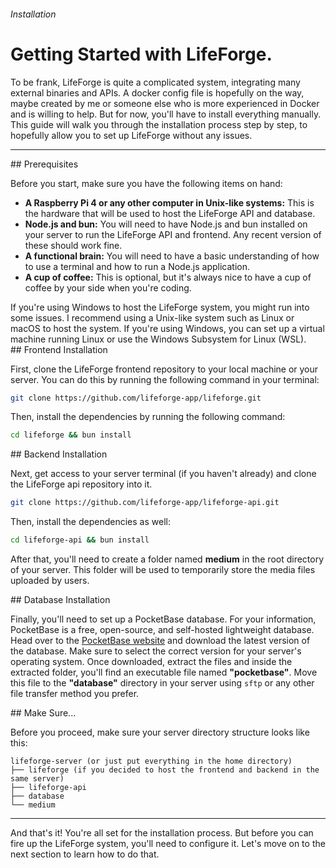 

###### Installation

# Getting Started with LifeForge.

To be frank, LifeForge is quite a complicated system, integrating many external binaries and APIs. A docker config file is hopefully on the way, maybe created by me or someone else who is more experienced in Docker and is willing to help. But for now, you'll have to install everything manually. This guide will walk you through the installation process step by step, to hopefully allow you to set up LifeForge without any issues.

---

<section id="prerequisites">
## Prerequisites

Before you start, make sure you have the following items on hand:

- **A Raspberry Pi 4 or any other computer in Unix-like systems:** This is the hardware that will be used to host the LifeForge API and database.
- **Node.js and bun:** You will need to have Node.js and bun installed on your server to run the LifeForge API and frontend. Any recent version of these should work fine.
- **A functional brain:** You will need to have a basic understanding of how to use a terminal and how to run a Node.js application.
- **A cup of coffee:** This is optional, but it's always nice to have a cup of coffee by your side when you're coding.

<Note>
If you're using Windows to host the LifeForge system, you might run into some issues. I recommend using a Unix-like system such as Linux or macOS to host the system. If you're using Windows, you can set up a virtual machine running Linux or use the Windows Subsystem for Linux (WSL).
</Note>
</section>

<section id="frontend-installation">
## Frontend Installation

First, clone the LifeForge frontend repository to your local machine or your server. You can do this by running the following command in your terminal:

```bash
git clone https://github.com/lifeforge-app/lifeforge.git
```

Then, install the dependencies by running the following command:

```bash
cd lifeforge && bun install
```

</section>

<section id="backend-installation">
## Backend Installation

Next, get access to your server terminal (if you haven't already) and clone the LifeForge api repository into it.

```bash
git clone https://github.com/lifeforge-app/lifeforge-api.git
```

Then, install the dependencies as well:

```bash
cd lifeforge-api && bun install
```

After that, you'll need to create a folder named **medium** in the root directory of your server. This folder will be used to temporarily store the media files uploaded by users.

</section>

<section id="database-installation">
## Database Installation

Finally, you'll need to set up a PocketBase database. For your information, PocketBase is a free, open-source, and self-hosted lightweight database. Head over to the [PocketBase website](https://pocketbase.io) and download the latest version of the database. Make sure to select the correct version for your server's operating system. Once downloaded, extract the files and inside the extracted folder, you'll find an executable file named **"pocketbase"**. Move this file to the **"database"** directory in your server using <code>sftp</code> or any other file transfer method you prefer.

</section>

<section id="make-sure">
## Make Sure...

Before you proceed, make sure your server directory structure looks like this:

```plaintext
lifeforge-server (or just put everything in the home directory)
├── lifeforge (if you decided to host the frontend and backend in the same server)
├── lifeforge-api
├── database
└── medium
```

</section>

---

And that's it! You're all set for the installation process. But before you can fire up the LifeForge system, you'll need to configure it. Let's move on to the next section to learn how to do that.

